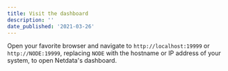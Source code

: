 ```yaml
---
title: Visit the dashboard
description: ''
date_published: '2021-03-26'
---
```


Open your favorite browser and navigate to `http://localhost:19999` or `http://NODE:19999`, replacing `NODE` with the
hostname or IP address of your system, to open Netdata's dashboard.
